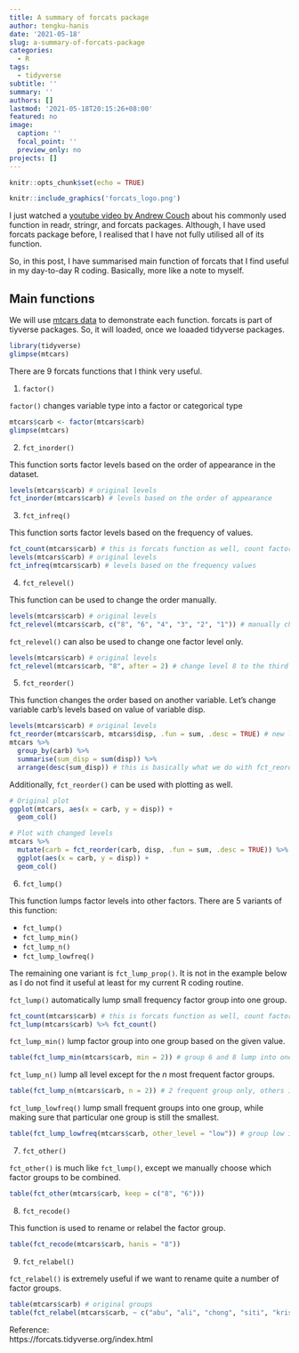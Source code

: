 ```yaml
---
title: A summary of forcats package
author: tengku-hanis
date: '2021-05-18'
slug: a-summary-of-forcats-package
categories:
  - R
tags:
  - tidyverse
subtitle: ''
summary: ''
authors: []
lastmod: '2021-05-18T20:15:26+08:00'
featured: no
image:
  caption: ''
  focal_point: ''
  preview_only: no
projects: []
---
```

```r
knitr::opts_chunk$set(echo = TRUE)
```

```r
knitr::include_graphics('forcats_logo.png')
```

I just watched a [youtube video by Andrew Couch](https://youtu.be/qWYgNjnHNWI) about his commonly used function in readr, stringr, and forcats packages. Although, I have used forcats package before, I realised that I have not fully utilised all of its function.

So, in this post, I have summarised main function of forcats that I find useful in my day-to-day R coding. Basically, more like a note to myself.

## Main functions

We will use [mtcars data](https://www.rdocumentation.org/packages/datasets/versions/3.6.2/topics/mtcars) to demonstrate each function. forcats is part of tiyverse packages. So, it will loaded, once we loaaded tidyverse packages.

```r
library(tidyverse)
glimpse(mtcars)
```

There are 9 forcats functions that I think very useful.

1.  `factor()`

`factor()` changes variable type into a factor or categorical type

```r
mtcars$carb <- factor(mtcars$carb)
glimpse(mtcars)
```

2.  `fct_inorder()`

This function sorts factor levels based on the order of appearance in the dataset.

```r
levels(mtcars$carb) # original levels
fct_inorder(mtcars$carb) # levels based on the order of appearance
```

3.  `fct_infreq()`

This function sorts factor levels based on the frequency of values.

```r
fct_count(mtcars$carb) # this is forcats function as well, count factor level
levels(mtcars$carb) # original levels
fct_infreq(mtcars$carb) # levels based on the frequency values
```

4.  `fct_relevel()`

This function can be used to change the order manually.

```r
levels(mtcars$carb) # original levels
fct_relevel(mtcars$carb, c("8", "6", "4", "3", "2", "1")) # manually changed new levels
```

`fct_relevel()` can also be used to change one factor level only.

```r
levels(mtcars$carb) # original levels
fct_relevel(mtcars$carb, "8", after = 2) # change level 8 to the third place
```

5.  `fct_reorder()`

This function changes the order based on another variable. Let's change variable carb's levels based on value of variable disp.

```r
levels(mtcars$carb) # original levels
fct_reorder(mtcars$carb, mtcars$disp, .fun = sum, .desc = TRUE) # new level based on disp value
mtcars %>% 
  group_by(carb) %>% 
  summarise(sum_disp = sum(disp)) %>% 
  arrange(desc(sum_disp)) # this is basically what we do with fct_reorder() above
```

Additionally, `fct_reorder()` can be used with plotting as well.

```r
# Original plot
ggplot(mtcars, aes(x = carb, y = disp)) +
  geom_col()
```

```r
# Plot with changed levels
mtcars %>% 
  mutate(carb = fct_reorder(carb, disp, .fun = sum, .desc = TRUE)) %>% 
  ggplot(aes(x = carb, y = disp)) +
  geom_col()
```

6.  `fct_lump()`

This function lumps factor levels into other factors. There are 5 variants of this function:

- `fct_lump()`
- `fct_lump_min()`
- `fct_lump_n()`
- `fct_lump_lowfreq()`

The remaining one variant is `fct_lump_prop()`. It is not in the example below as I do not find it useful at least for my current R coding routine.

`fct_lump()` automatically lump small frequency factor group into one group.

```r
fct_count(mtcars$carb) # this is forcats function as well, count factor level
fct_lump(mtcars$carb) %>% fct_count() 
```

`fct_lump_min()` lump factor group into one group based on the given value.

```r
table(fct_lump_min(mtcars$carb, min = 2)) # group 6 and 8 lump into one group
```

`fct_lump_n()` lump all level except for the *n* most frequent factor groups.

```r
table(fct_lump_n(mtcars$carb, n = 2)) # 2 frequent group only, others in one group
```

`fct_lump_lowfreq()` lump small frequent groups into one group, while making sure that particular one group is still the smallest.

```r
table(fct_lump_lowfreq(mtcars$carb, other_level = "low")) # group low is still the smallest
```

7.  `fct_other()`

`fct_other()` is much like `fct_lump()`, except we manually choose which factor groups to be combined.

```r
table(fct_other(mtcars$carb, keep = c("8", "6"))) 
```

8.  `fct_recode()`

This function is used to rename or relabel the factor group.

```r
table(fct_recode(mtcars$carb, hanis = "8")) 
```

9.  `fct_relabel()`

`fct_relabel()` is extremely useful if we want to rename quite a number of factor groups.

```r
table(mtcars$carb) # original groups
table(fct_relabel(mtcars$carb, ~ c("abu", "ali", "chong", "siti", "krish", "lee"))) # new named groups

```
 

Reference:  
https://forcats.tidyverse.org/index.html